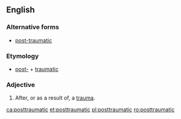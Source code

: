 ==English==

===Alternative forms===
*[[post-traumatic]]

===Etymology===
*[[post-]] + [[traumatic]]

===Adjective===
{{en-adj|-}}

#After, or as a result of, a [[trauma]].

[[ca:posttraumatic]]
[[et:posttraumatic]]
[[pl:posttraumatic]]
[[ro:posttraumatic]]